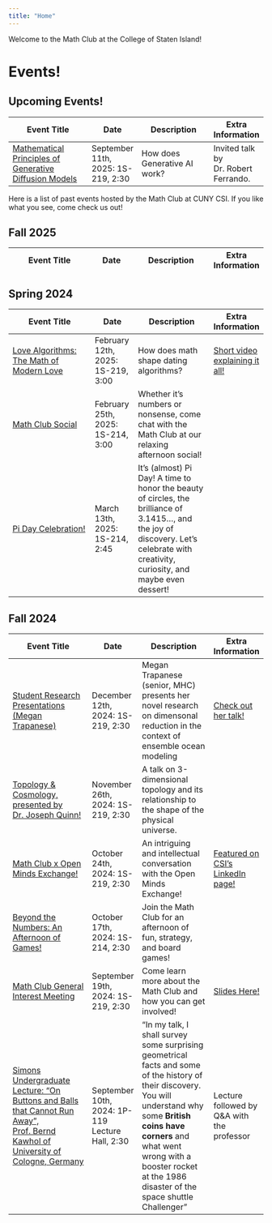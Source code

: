 ```yaml
---
title: "Home"
---
```

Welcome to the Math Club at the College of Staten Island!

# Events!
## Upcoming Events!
| **Event Title**                                                                 | **Date**                               | **Description**                                                         | **Extra Information**                 |
|---------------------------------------------------------------------------------|----------------------------------------|-------------------------------------------------------------------------|---------------------------------------|
| [Mathematical Principles of Generative Diffusion Models](assets/OMExMathClub_flyer.pdf)              | September 11th, 2025: 1S-219, 2:30      | How does Generative AI work? | Invited talk by Dr. Robert Ferrando.          |

Here is a list of past events hosted by the Math Club at CUNY CSI. If you like what you see, come check us out!

## Fall 2025
| **Event Title**                                                                 | **Date**                               | **Description**                                                         | **Extra Information**                 |
|---------------------------------------------------------------------------------|----------------------------------------|-------------------------------------------------------------------------|---------------------------------------|

## Spring 2024
| **Event Title**                                                                 | **Date**                               | **Description**                                                         | **Extra Information**                 |
|---------------------------------------------------------------------------------|----------------------------------------|-------------------------------------------------------------------------|---------------------------------------|
| [Love Algorithms: The Math of Modern Love](assets/OMExMathClub_flyer.pdf)              | February 12th, 2025: 1S-219, 3:00      | How does math shape dating algorithms? | [Short video explaining it all!](https://www.youtube.com/watch?v=uZLkhkCmwHg)             |
| [Math Club Social](assets/mathclubsocial0225)              | February 25th, 2025: 1S-214, 3:00      | Whether it’s numbers or nonsense, come chat with the Math Club at our relaxing afternoon social! |             |
| [Pi Day Celebration!](assets/mathclubsocial0225)              | March 13th, 2025: 1S-214, 2:45      | It’s (almost) Pi Day! A time to honor the beauty of circles, the brilliance of 3.1415…, and the joy of discovery. Let’s celebrate with creativity, curiosity, and maybe even dessert! |             |

## Fall 2024

| **Event Title**                                                                 | **Date**                               | **Description**                                                         | **Extra Information**                 |
|---------------------------------------------------------------------------------|----------------------------------------|-------------------------------------------------------------------------|---------------------------------------|
| [Student Research Presentations (Megan Trapanese)](assets/megan.pf)              | December 12th, 2024: 1S-219, 2:30      | Megan Trapanese (senior, MHC) presents her novel research on dimensonal reduction in the context of ensemble ocean modeling | [Check out her talk!](https://www.overleaf.com/read/qttczdghnddj#5a5cc9)             |
| [Topology & Cosmology, presented by Dr. Joseph Quinn!](assets/1126_mathclubposter.png)              | November 26th, 2024: 1S-219, 2:30      | A talk on 3-dimensional topology and its relationship to the shape of the physical universe. |              |
| [Math Club x Open Minds Exchange!](assets/OMExMathClub_flyer.pdf)              | October 24th, 2024: 1S-219, 2:30      | An intriguing and intellectual conversation with the Open Minds Exchange! | [Featured on CSI's LinkedIn page!](https://www.linkedin.com/posts/college-of-staten-island-city-university-of-new-york_wearecsi-activity-7256737820742938624-85hG?utm_source=share&utm_medium=member_desktop)             |
| [Beyond the Numbers: An Afternoon of Games!](assets/FallGames1.pdf)            | October 17th, 2024: 1S-214, 2:30      | Join the Math Club for an afternoon of fun, strategy, and board games!   |                   |
| [Math Club General Interest Meeting](assets/general_interest_flyer.pdf)        | September 19th, 2024: 1S-219, 2:30    | Come learn more about the Math Club and how you can get involved!        | [Slides Here!](assets/csimath_club_gim.pdf)     |
| [Simons Undergraduate Lecture: "On Buttons and Balls that Cannot Run Away", Prof. Bernd Kawhol of University of Cologne, Germany](assets/bernd.pdf) | September 10th, 2024: 1P-119 Lecture Hall, 2:30 | "In my talk, I shall survey some surprising geometrical facts and some of the history of their discovery. You will understand why some **British coins have corners** and what went wrong with a booster rocket at the 1986 disaster of the space shuttle Challenger" | Lecture followed by Q&A with the professor |

